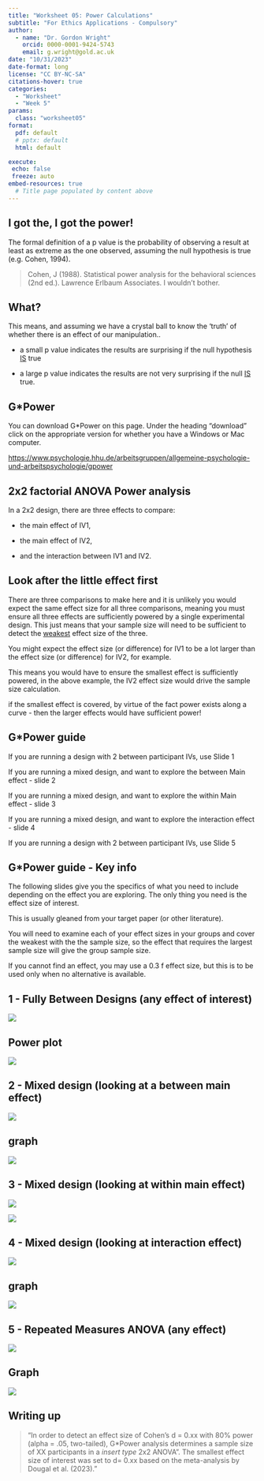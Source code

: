 ```yaml
---
title: "Worksheet 05: Power Calculations"
subtitle: "For Ethics Applications - Compulsory"
author: 
  - name: "Dr. Gordon Wright"
    orcid: 0000-0001-9424-5743
    email: g.wright@gold.ac.uk
date: "10/31/2023"
date-format: long
license: "CC BY-NC-SA"
citations-hover: true
categories: 
  - "Worksheet"
  - "Week 5"
params:
  class: "worksheet05"
format: 
  pdf: default
  # pptx: default
  html: default

execute:
 echo: false
 freeze: auto
embed-resources: true
  # Title page populated by content above
---
```


## I got the, I got the power!

The formal definition of a p value is the probability of observing a
result at least as extreme as the one observed, assuming the null
hypothesis is true (e.g. Cohen, 1994).

> Cohen, J (1988). Statistical power analysis for the behavioral
> sciences (2nd ed.). Lawrence Erlbaum Associates. I wouldn't bother.

## What?

This means, and assuming we have a crystal ball to know the 'truth' of
whether there is an effect of our manipulation..

-   a small p value indicates the results are surprising if the null
    hypothesis [IS]{.underline} true

-   a large p value indicates the results are not very surprising if the
    null [IS]{.underline} true.

## G\*Power

You can download G\*Power on this page. Under the heading "download"
click on the appropriate version for whether you have a Windows or Mac
computer.

<https://www.psychologie.hhu.de/arbeitsgruppen/allgemeine-psychologie-und-arbeitspsychologie/gpower>

## 2x2 factorial ANOVA Power analysis

In a 2x2 design, there are three effects to compare:

-   the main effect of IV1,

-   the main effect of IV2,

-   and the interaction between IV1 and IV2.

## Look after the little effect first

There are three comparisons to make here and it is unlikely you would
expect the same effect size for all three comparisons, meaning you must
ensure all three effects are sufficiently powered by a single
experimental design. This just means that your sample size will need to
be sufficient to detect the [weakest]{.underline} effect size of the
three.

You might expect the effect size (or difference) for IV1 to be a lot
larger than the effect size (or difference) for IV2, for example.

This means you would have to ensure the smallest effect is sufficiently
powered, in the above example, the IV2 effect size would drive the
sample size calculation.

if the smallest effect is covered, by virtue of the fact power exists
along a curve - then the larger effects would have sufficient power!

## G\*Power guide

If you are running a design with 2 between participant IVs, use Slide 1

If you are running a mixed design, and want to explore the between Main
effect - slide 2

If you are running a mixed design, and want to explore the within Main
effect - slide 3

If you are running a mixed design, and want to explore the interaction
effect - slide 4

If you are running a design with 2 between participant IVs, use Slide 5

## G\*Power guide - Key info

The following slides give you the specifics of what you need to include
depending on the effect you are exploring. The only thing you need is
the effect size of interest.

This is usually gleaned from your target paper (or other literature).

You will need to examine each of your effect sizes in your groups and
cover the weakest with the the sample size, so the effect that requires
the largest sample size will give the group sample size.

If you cannot find an effect, you may use a 0.3 f effect size, but this
is to be used only when no alternative is available.

## 1 - Fully Between Designs (any effect of interest)

![](images/paste-76E70293.png)

## Power plot

![](images/paste-838AA707.png)

## 2 - Mixed design (looking at a between main effect)

![](images/paste-B14DCB46.png)

## graph

![](images/paste-BCAAA13C.png)

## 3 - Mixed design (looking at within main effect)

![](images/paste-F1B6784F.png)

![](images/paste-283D340A.png)

## 4 - Mixed design (looking at interaction effect)

![](images/paste-727CBA38.png)

## graph

![](images/paste-CBFE9163.png)

## 5 - Repeated Measures ANOVA (any effect)

![](images/paste-82E34E49.png)

## Graph

![](images/paste-E8832479.png)

## Writing up

> "In order to detect an effect size of Cohen's d = 0.xx with 80% power
> (alpha = .05, two-tailed), G\*Power analysis determines a sample size
> of XX participants in a *insert type* 2x2 ANOVA". The smallest effect
> size of interest was set to d= 0.xx based on the meta-analysis by
> Dougal et al. (2023)."
